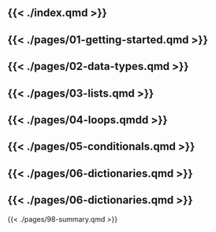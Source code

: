 
{{< ./index.qmd >}}
---
{{< ./pages/01-getting-started.qmd >}}
---
{{< ./pages/02-data-types.qmd >}}
---
{{< ./pages/03-lists.qmd >}}
---
{{< ./pages/04-loops.qmdd >}}
---
{{< ./pages/05-conditionals.qmd >}}
---
{{< ./pages/06-dictionaries.qmd >}}
---
{{< ./pages/06-dictionaries.qmd >}}
---
{{< ./pages/98-summary.qmd >}}
